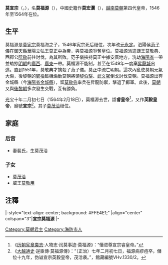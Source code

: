 {{越南君主
| 名稱=莫宣宗
| 圖像=Statue of Emperor Mạc Tuyên Tông.jpg
| 說明=
| 國號=[[大越|大越]]
| 朝代=[[莫朝|莫朝]]
| 時代=[[南北朝_(越南)|南北朝]]
| 在位=1546年—1564年
| 前任=[[莫宪宗|莫宪宗]]
| 繼任=[[莫茂洽|莫茂洽]]
| 年號=[[永定|永定]] 1547年-1548年<br />[[景曆|景曆]] 1548年-1555年<br />[[光宝|光宝]] 1555年-1564年
| 姓名=莫福源 
| 字=
| 尊號=
| 其他稱銜=
| 別名=莫宏瀷
| 出生=？
| 出生地=
| 逝世=1564年2月18日
| 逝世地=
| 廟號=宣宗
| 諡號=睿皇帝、英毅皇帝
| 陵墓=
| 父=莫宪宗
| 母=
| 后=[[武皇后_(莫宣宗)|武氏]]
|}}
'''莫宣宗'''（{{vie|v='''Mạc Tuyên Tông'''|hn=莫宣宗}}，{{bd|？||1564年|2月18日|CatIdx=M}}），名'''莫福源'''（{{vie|v='''Mạc Phúc Nguyên'''|hn=莫福源}}），中國史籍作'''莫宏瀷'''（{{vie|v='''Mạc Hoành Dực'''|hn=莫宏瀷}}），[[越南|越南]][[莫朝|莫朝]]第四代皇帝，1546年至1564年在位。

==生平==
莫福源是[[莫宪宗|莫宪宗]]莫福海之子，1546年宪宗死后继位，次年改[[年號|元]][[永定|永定]]。泗陽侯[[范子儀|范子儀]]在[[御天縣|御天縣]]華陽立弘王[[莫正中|莫正中]]為帝，與莫福源爭奪皇位。莫福源派遣謙王[[莫敬典|莫敬典]]、西郡公[[阮敬|阮敬]]前往討伐，為其所敗。范子儀挾持莫正中據安廣地方，洗劫[[海陽省|海陽省]]一帶並劫掠[[明朝|明朝]]的[[廣西|廣西]]、[[廣東|廣東]]一帶。莫福源不能制，甚至在1549年一度棄[[昇龍|昇龍城]]出逃。直到1551年，莫敬典才擒殺了范子儀。莫正中流亡明朝。這次內亂使莫朝元氣大傷，後黎朝的[[鄭檢|鄭檢]]趁機煽動莫朝將領[[黎伯驪|黎伯驪]]、[[武文密|武文密]]倒戈討伐莫朝。莫福源出奔金城縣（今[[海陽省|海陽省]][[金城縣|金城縣]]），留[[莫敬典|莫敬典]]率兵在昇龍防禦，擊退了鄭軍。此後，[[莫朝|莫朝]]又與[[後黎朝|後黎朝]]多次發生交戰，互有勝負。

[[光宝|光宝]]十年二月初七日（1564年2月18日），莫福源去世，諡'''睿皇帝'''<ref>《[[历朝宪章类志|历朝宪章类志]]·人物志·闰莫事迹·莫福源》：“僭进尊宣宗睿皇帝。”</ref>，又作'''英毅皇帝'''，廟號'''宣宗'''<ref name=dvts>《[[大越通史|大越通史]]·逆臣傳·莫福源傳》：“（正治）七年二月初七日，福源病疹痘卒，僭位十九年，伪谥宣宗英毅皇帝，茂洽袭。”，館藏編號VHv.1330/2。</ref>。其子[[莫茂洽|莫茂洽]]继位。

==家庭==
===后宫===
*妻裴氏，生莫茂洽

===子女===
*[[莫茂洽|莫茂洽]]
*威王[[莫敬用|莫敬用]]

==注釋==
{{reflist}}
{{start box}}
|-style="text-align: center; background: #FFE4E1;"
|align="center" colspan="3"|'''宣宗莫福源'''
|-
{{s-before|[[莫宪宗|莫宪宗]]}}
{{s-title|[[越南君主列表#莫朝|越南莫朝君主]]|1546年—1564年}}
{{s-after|[[莫茂洽|莫茂洽]]}}
{{end box}}

{{莫朝君主}}

[[Category:莫朝君主|Category:莫朝君主]]
[[Category:海防市人|Category:海防市人]]